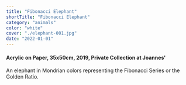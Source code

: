 ```yaml
---
title: "Fibonacci Elephant"
shortTitle: "Fibonacci Elephant"
category: "animals"
color: "white"
cover: "./elephant-001.jpg"
date: "2022-01-01"
---
```

    
#### Acrylic on Paper, 35x50cm, 2019, Private Collection at Joannes'
    
An elephant in Mondrian colors representing the Fibonacci Series or the Golden Ratio.